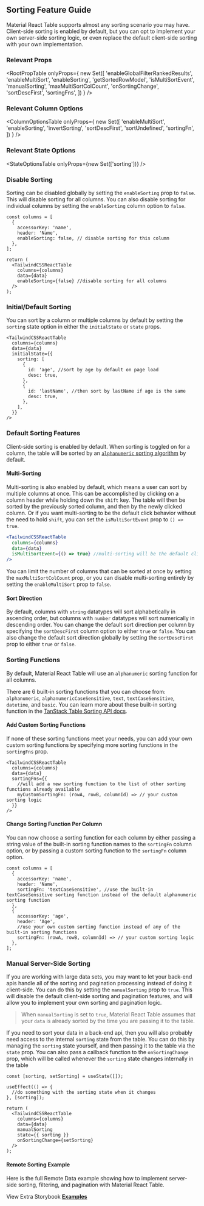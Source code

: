 
<Head>
  <title>Sorting Feature Guide - Material React Table Docs</title>
  <meta
    name="description"
    content="How to use, customize, or disable sorting features in Material React Table"
  />
</Head>

## Sorting Feature Guide

Material React Table supports almost any sorting scenario you may have. Client-side sorting is enabled by default, but you can opt to implement your own server-side sorting logic, or even replace the default client-side sorting with your own implementation.

### Relevant Props

<RootPropTable
  onlyProps={
    new Set([
      'enableGlobalFilterRankedResults',
      'enableMultiSort',
      'enableSorting',
      'getSortedRowModel',
      'isMultiSortEvent',
      'manualSorting',
      'maxMultiSortColCount',
      'onSortingChange',
      'sortDescFirst',
      'sortingFns',
    ])
  }
/>

### Relevant Column Options

<ColumnOptionsTable
  onlyProps={
    new Set([
      'enableMultiSort',
      'enableSorting',
      'invertSorting',
      'sortDescFirst',
      'sortUndefined',
      'sortingFn',
    ])
  }
/>

### Relevant State Options

<StateOptionsTable onlyProps={new Set(['sorting'])} />

### Disable Sorting

Sorting can be disabled globally by setting the `enableSorting` prop to `false`. This will disable sorting for all columns. You can also disable sorting for individual columns by setting the `enableSorting` column option to `false`.

```tsx
const columns = [
  {
    accessorKey: 'name',
    header: 'Name',
    enableSorting: false, // disable sorting for this column
  },
];

return (
  <TailwindCSSReactTable
    columns={columns}
    data={data}
    enableSorting={false} //disable sorting for all columns
  />
);
```

### Initial/Default Sorting

You can sort by a column or multiple columns by default by setting the `sorting` state option in either the `initialState` or `state` props.

```tsx
<TailwindCSSReactTable
  columns={columns}
  data={data}
  initialState={{
    sorting: [
      {
        id: 'age', //sort by age by default on page load
        desc: true,
      },
      {
        id: 'lastName', //then sort by lastName if age is the same
        desc: true,
      },
    ],
  }}
/>
```

### Default Sorting Features

Client-side sorting is enabled by default. When sorting is toggled on for a column, the table will be sorted by an [`alphanumeric` sorting algorithm](https://tanstack.com/table/v8/docs/api/features/sorting#sorting-functions) by default.

#### Multi-Sorting

Multi-sorting is also enabled by default, which means a user can sort by multiple columns at once. This can be accomplished by clicking on a column header while holding down the `shift` key. The table will then be sorted by the previously sorted column, and then by the newly clicked column. Or if you want multi-sorting to be the default click behavior without the need to hold `shift`, you can set the `isMultiSortEvent` prop to `() => true`.

```jsx
<TailwindCSSReactTable
  columns={columns}
  data={data}
  isMultiSortEvent={() => true} //multi-sorting will be the default click behavior without the need to hold shift
/>
```

You can limit the number of columns that can be sorted at once by setting the `maxMultiSortColCount` prop, or you can disable multi-sorting entirely by setting the `enableMultiSort` prop to `false`.

#### Sort Direction

By default, columns with `string` datatypes will sort alphabetically in ascending order, but columns with `number` datatypes will sort numerically in descending order. You can change the default sort direction per column by specifying the `sortDescFirst` column option to either `true` or `false`. You can also change the default sort direction globally by setting the `sortDescFirst` prop to either `true` or `false`.

<MultiSortingExample />

### Sorting Functions

By default, Material React Table will use an `alphanumeric` sorting function for all columns.

There are 6 built-in sorting functions that you can choose from: ` alphanumeric`, `alphanumericCaseSensitive`, `text`, `textCaseSensitive`, `datetime`, and `basic`. You can learn more about these built-in sorting function in the [TanStack Table Sorting API docs](https://tanstack.com/table/v8/docs/api/features/sorting#sorting-functions).

#### Add Custom Sorting Functions

If none of these sorting functions meet your needs, you can add your own custom sorting functions by specifying more sorting functions in the `sortingFns` prop.

```tsx
<TailwindCSSReactTable
  columns={columns}
  data={data}
  sortingFns={{
    //will add a new sorting function to the list of other sorting functions already available
    myCustomSortingFn: (rowA, rowB, columnId) => // your custom sorting logic
  }}
/>
```

#### Change Sorting Function Per Column

You can now choose a sorting function for each column by either passing a string value of the built-in sorting function names to the `sortingFn` column option, or by passing a custom sorting function to the `sortingFn` column option.

```tsx
const columns = [
  {
    accessorKey: 'name',
    header: 'Name',
    sortingFn: 'textCaseSensitive', //use the built-in textCaseSensitive sorting function instead of the default alphanumeric sorting function
  },
  {
    accessorKey: 'age',
    header: 'Age',
    //use your own custom sorting function instead of any of the built-in sorting functions
    sortingFn: (rowA, rowB, columnId) => // your custom sorting logic
  },
];
```

### Manual Server-Side Sorting

If you are working with large data sets, you may want to let your back-end apis handle all of the sorting and pagination processing instead of doing it client-side. You can do this by setting the `manualSorting` prop to `true`. This will disable the default client-side sorting and pagination features, and will allow you to implement your own sorting and pagination logic.

> When `manualSorting` is set to `true`, Material React Table assumes that your `data` is already sorted by the time you are passing it to the table.

If you need to sort your data in a back-end api, then you will also probably need access to the internal `sorting` state from the table. You can do this by managing the `sorting` state yourself, and then passing it to the table via the `state` prop. You can also pass a callback function to the `onSortingChange` prop, which will be called whenever the `sorting` state changes internally in the table

```tsx
const [sorting, setSorting] = useState([]);

useEffect(() => {
  //do something with the sorting state when it changes
}, [sorting]);

return (
  <TailwindCSSReactTable
    columns={columns}
    data={data}
    manualSorting
    state={{ sorting }}
    onSortingChange={setSorting}
  />
);
```

#### Remote Sorting Example

Here is the full Remote Data example showing how to implement server-side sorting, filtering, and pagination with Material React Table.

<RemoteExample />

View Extra Storybook **[Examples](https://www.tailwindcss-react-table.dev/?path=/story/features-sorting-examples)**

